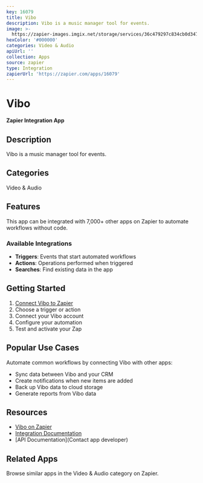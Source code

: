```yaml
---
key: 16079
title: Vibo
description: Vibo is a music manager tool for events.
image: >-
  https://zapier-images.imgix.net/storage/services/36c479297c834cb0d3472774e796641c.png?auto=format%2Ccompress&ixlib=python-3.0.0&q=50
hexColor: '#000000'
categories: Video & Audio
apiUrl: ''
collection: Apps
source: zapier
type: Integration
zapierUrl: 'https://zapier.com/apps/16079'
---
```

# Vibo

**Zapier Integration App**

## Description

Vibo is a music manager tool for events.

## Categories

Video & Audio

## Features

This app can be integrated with 7,000+ other apps on Zapier to automate workflows without code.

### Available Integrations

- **Triggers**: Events that start automated workflows
- **Actions**: Operations performed when triggered
- **Searches**: Find existing data in the app

## Getting Started

1. [Connect Vibo to Zapier](https://zapier.com/apps/16079)
2. Choose a trigger or action
3. Connect your Vibo account
4. Configure your automation
5. Test and activate your Zap

## Popular Use Cases

Automate common workflows by connecting Vibo with other apps:

- Sync data between Vibo and your CRM
- Create notifications when new items are added
- Back up Vibo data to cloud storage
- Generate reports from Vibo data

## Resources

- [Vibo on Zapier](https://zapier.com/apps/16079)
- [Integration Documentation](https://zapier.com/apps/16079/integrations)
- [API Documentation](Contact app developer)

## Related Apps

Browse similar apps in the Video & Audio category on Zapier.
